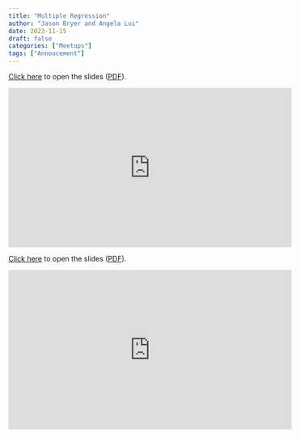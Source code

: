 ```yaml
---
title: "Multiple Regression"
author: "Jason Bryer and Angela Lui"
date: 2023-11-15
draft: false
categories: ["Meetups"]
tags: ["Annoucement"]
---
```



[Click here](/slides/09-Multiple_Regression.html#1) to open the slides ([PDF](/slides/09-Multiple_Regression.pdf)).

<iframe width="560" height="315" src="https://www.youtube.com/embed/3c-OGp157UY" title="YouTube video player" frameborder="0" allow="accelerometer; autoplay; clipboard-write; encrypted-media; gyroscope; picture-in-picture" allowfullscreen></iframe>

<!--more-->

[Click here](/slides/09-Multiple_Regression.html#1) to open the slides ([PDF](/slides/09-Multiple_Regression.pdf)).

<iframe width="560" height="315" src="https://www.youtube.com/embed/3c-OGp157UY" title="YouTube video player" frameborder="0" allow="accelerometer; autoplay; clipboard-write; encrypted-media; gyroscope; picture-in-picture" allowfullscreen></iframe>



